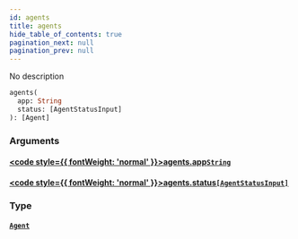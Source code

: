 ```yaml
---
id: agents
title: agents
hide_table_of_contents: true
pagination_next: null
pagination_prev: null
---
```








No description

```graphql
agents(
  app: String
  status: [AgentStatusInput]
): [Agent]
```


### Arguments

#### [<code style={{ fontWeight: 'normal' }}>agents.<b>app</b></code>](#)<Bullet />[`String`](/docs/schemas/arkitekt/scalars/string) <Badge class="secondary" text="scalar"/>
> 
> 

#### [<code style={{ fontWeight: 'normal' }}>agents.<b>status</b></code>](#)<Bullet />[`[AgentStatusInput]`](/docs/schemas/arkitekt/enums/agent-status-input) <Badge class="secondary" text="list"/> <Badge class="secondary" text="enum"/>
> 
> 

### Type

#### [`Agent`](/docs/schemas/arkitekt/objects/agent) <Badge class="secondary" text="object"/>
> 
> 





